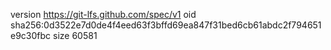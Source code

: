 version https://git-lfs.github.com/spec/v1
oid sha256:0d3522e7d0de4f4eed63f3bffd69ea847f31bed6cb61abdc2f794651e9c30fbc
size 60581
